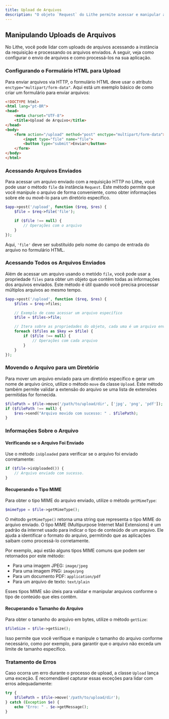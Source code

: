 ```yaml
---
title: Upload de Arquivos  
description: "O objeto `Request` do Lithe permite acessar e manipular arquivos enviados com a requisição HTTP, facilitando a movimentação de arquivos para diretórios específicos, validação de extensões permitidas, e a recuperação de informações sobre os arquivos enviados."
---
```


## Manipulando Uploads de Arquivos

No Lithe, você pode lidar com uploads de arquivos acessando a instância da requisição e processando os arquivos enviados. A seguir, veja como configurar o envio de arquivos e como processá-los na sua aplicação.

### Configurando o Formulário HTML para Upload

Para enviar arquivos via HTTP, o formulário HTML deve usar o atributo `enctype="multipart/form-data"`. Aqui está um exemplo básico de como criar um formulário para enviar arquivos:

```html
<!DOCTYPE html>
<html lang="pt-BR">
<head>
    <meta charset="UTF-8">
    <title>Upload de Arquivo</title>
</head>
<body>
    <form action="/upload" method="post" enctype="multipart/form-data">
        <input type="file" name="file">
        <button type="submit">Enviar</button>
    </form>
</body>
</html>
```

### Acessando Arquivos Enviados

Para acessar um arquivo enviado com a requisição HTTP no Lithe, você pode usar o método `file` da instância `Request`. Este método permite que você manipule o arquivo de forma conveniente, como obter informações sobre ele ou movê-lo para um diretório específico. 

```php
$app->post('/upload', function ($req, $res) {
    $file = $req->file('file');

    if ($file !== null) {
        // Operações com o arquivo
    }
});
```

Aqui, `'file'` deve ser substituído pelo nome do campo de entrada do arquivo no formulário HTML.

### Acessando Todos os Arquivos Enviados

Além de acessar um arquivo usando o metódo `file`, você pode usar a propriedade `files` para obter um objeto que contém todas as informações dos arquivos enviados. Este método é útil quando você precisa processar múltiplos arquivos ao mesmo tempo.

```php
$app->post('/upload', function ($req, $res) {
    $files = $req->files;

    // Exemplo de como acessar um arquivo específico
    $file = $files->file;

    // Itera sobre as propriedades do objeto, cada uma é um arquivo enviado
    foreach ($files as $key => $file) {
        if ($file !== null) {
            // Operações com cada arquivo
        }
    }
});
```

### Movendo o Arquivo para um Diretório

Para mover um arquivo enviado para um diretório específico e gerar um nome de arquivo único, utilize o método `move` da classe `Upload`. Este método também permite validar a extensão do arquivo se uma lista de extensões permitidas for fornecida.

```php
$filePath = $file->move('/path/to/upload/dir', ['jpg', 'png', 'pdf']);
if ($filePath !== null) {
    $res->send("Arquivo movido com sucesso: " . $filePath);
}
```

### Informações Sobre o Arquivo

#### Verificando se o Arquivo Foi Enviado

Use o método `isUploaded` para verificar se o arquivo foi enviado corretamente:

```php
if ($file->isUploaded()) {
    // Arquivo enviado com sucesso.
}
```

#### Recuperando o Tipo MIME

Para obter o tipo MIME do arquivo enviado, utilize o método `getMimeType`:

```php
$mimeType = $file->getMimeType();
```

O método `getMimeType()` retorna uma string que representa o tipo MIME do arquivo enviado. O tipo MIME (Multipurpose Internet Mail Extensions) é um padrão da internet usado para indicar o tipo de conteúdo de um arquivo. Ele ajuda a identificar o formato do arquivo, permitindo que as aplicações saibam como processá-lo corretamente.

Por exemplo, aqui estão alguns tipos MIME comuns que podem ser retornados por este método:

- Para uma imagem JPEG: `image/jpeg`
- Para uma imagem PNG: `image/png`
- Para um documento PDF: `application/pdf`
- Para um arquivo de texto: `text/plain`

Esses tipos MIME são úteis para validar e manipular arquivos conforme o tipo de conteúdo que eles contêm.

#### Recuperando o Tamanho do Arquivo

Para obter o tamanho do arquivo em bytes, utilize o método `getSize`:

```php
$fileSize = $file->getSize();
```

Isso permite que você verifique e manipule o tamanho do arquivo conforme necessário, como por exemplo, para garantir que o arquivo não exceda um limite de tamanho específico.

### Tratamento de Erros

Caso ocorra um erro durante o processo de upload, a classe `Upload` lança uma exceção. É recomendável capturar essas exceções para lidar com erros adequadamente:

```php
try {
    $filePath = $file->move('/path/to/upload/dir');
} catch (Exception $e) {
    echo "Erro: " . $e->getMessage();
}
```
